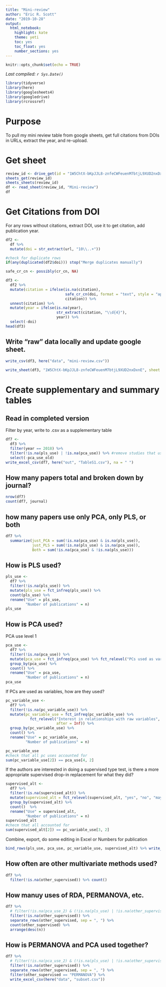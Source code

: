 ```yaml
---
title: "Mini-review"
author: "Eric R. Scott"
date: "2019-10-28"
output: 
  html_notebook: 
    highlight: kate
    theme: yeti
    toc: yes
    toc_float: yes
    number_sections: yes
---
```


```r
knitr::opts_chunk$set(echo = TRUE)
```

*Last compiled: `r Sys.Date()`*

```r
library(tidyverse)
library(here)
library(googlesheets4)
library(googledrive)
library(rcrossref)
```

# Purpose

To pull my mini review table from google sheets, get full citations from DOIs in URLs, extract the year, and re-upload.

# Get sheet

```r
review_id <- drive_get(id = "1W5ChtX-bKpJJL8-znfeCWFeuenM7btjL9XUD2nxDxnE")
sheets_get(review_id)
sheets_sheets(review_id)
df <- read_sheet(review_id, "Mini-review")
df
```

# Get Citations from DOI

For any rows without citations, extract DOI, use it to get citation, add publication year.

```r
df2 <-
  df %>%
  mutate(doi = str_extract(url, "10\\..+"))

#check for duplicate rows
if(any(duplicated(df2$doi))) stop("Merge duplicates manually")


```

```r
safe_cr_cn <- possibly(cr_cn, NA)

df3 <- 
  df2 %>% 
  mutate(citation = ifelse(is.na(citation),
                           safe_cr_cn(doi, format = "text", style = "apa"),
                           citation)) %>%
  unnest(citation) %>% 
  mutate(year = ifelse(is.na(year),
                       str_extract(citation, "\\d{4}"),
                       year)) %>% 
  select(-doi)
head(df3)
```

## Write "raw" data locally and update google sheet.

```r
write_csv(df3, here("data", "mini-review.csv"))
```
```r
write_sheet(df3, "1W5ChtX-bKpJJL8-znfeCWFeuenM7btjL9XUD2nxDxnE", sheet = "out")
```


# Create supplementary and summary tables

## Read in completed version
Filter by year, write to .csv as a supplementary table

```r
df7 <-
  df3 %>% 
  filter(year == 2018) %>% 
  filter(!is.na(pls_use) | !is.na(pca_use)) %>% #remove studies that use neither PLS nor PCA
  select(-pca_use_old)
write_excel_csv(df7, here("out", "TableS1.csv"), na = " ")
```


## How many papers total and broken down by journal?

```r
nrow(df7)
count(df7, journal)
```

## how many papers use only PCA, only PLS, or both

```r
df7 %>% 
  summarize(just_PCA = sum(!is.na(pca_use) & is.na(pls_use)), 
            just_PLS = sum(!is.na(pls_use) & is.na(pca_use)),
            Both = sum(!is.na(pca_use) & !is.na(pls_use)))
```



## How is PLS used?

```r
pls_use <-
  df7 %>%
  filter(!is.na(pls_use)) %>% 
  mutate(pls_use = fct_infreq(pls_use)) %>% 
  count(pls_use) %>%
  rename("Use" = pls_use,
         "Number of publications" = n)
pls_use
```

## How is PCA used?

PCA use level 1

```r
pca_use <-
  df7 %>% 
  filter(!is.na(pca_use)) %>% 
  mutate(pca_use = fct_infreq(pca_use) %>% fct_relevel("PCs used as variables", after = Inf)) %>% 
  group_by(pca_use) %>% 
  count() %>% 
  rename("Use" = pca_use,
         "Number of publications" = n)
pca_use
```

If PCs are used as variables, how are they used?

```r
pc_variable_use <-
  df7 %>% 
  filter(!is.na(pc_variable_use)) %>% 
  mutate(pc_variable_use = fct_infreq(pc_variable_use) %>% 
           fct_relevel("Interest in relationships with raw variables",
                       after = Inf)) %>% 
  group_by(pc_variable_use) %>% 
  count() %>% 
  rename("Use" = pc_variable_use,
         "Number of publications" = n)

pc_variable_use
#check that all pc uses accounted for
sum(pc_variable_use[2]) == pca_use[4, 2]
```

If the authors are interested in doing a supervised type test, is there a more appropriate supervised drop-in replacement for what they did?

```r
supervised_alt <-
  df7 %>% 
  filter(!is.na(supervised_alt)) %>% 
  mutate(supervised_alt = fct_relevel(supervised_alt, "yes", "no", "maybe")) %>% 
  group_by(supervised_alt) %>% 
  count()  %>% 
  rename("Use" = supervised_alt,
         "Number of publications" = n)
supervised_alt
#checm that all accounted for
sum(supervised_alt[2]) == pc_variable_use[3, 2]
```


Combine, export, do some editing in Excel or Numbers for publication 

```r
bind_rows(pls_use, pca_use, pc_variable_use, supervised_alt) %>% write_csv(here("out", "review-table-rough.csv"))
```



## How often are other multivariate methods used?

```r
df7 %>% 
  filter(!is.na(other_supervised)) %>% count()
```
## How manuy uses of RDA, PERMANOVA, etc.

```r
df7 %>% 
  # filter(!is.na(pca_use_2) & (!is.na(pls_use) | !is.na(other_supervised))) %>%
  filter(!is.na(other_supervised)) %>% 
  separate_rows(other_supervised, sep = ", ") %>% 
  count(other_supervised) %>% 
  arrange(desc(n))
```

## How is PERMANOVA and PCA used together?

```r
df7 %>% 
  # filter(!is.na(pca_use_2) & (!is.na(pls_use) | !is.na(other_supervised))) %>%
  filter(!is.na(other_supervised)) %>% 
  separate_rows(other_supervised, sep = ", ") %>% 
  filter(other_supervised == "PERMANOVA") %>% 
  write_excel_csv(here("data", "subset.csv"))
```



